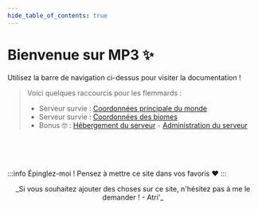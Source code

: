 ```yaml
---
hide_table_of_contents: true
---
```




# Bienvenue sur MP3 ✨

Utilisez la barre de navigation ci-dessus pour visiter la documentation !

> Voici quelques raccourcis pour les flemmards :
> * Serveur survie : <a href="http://mp3.pixelfucker.com/survie/coordonnees/overworld">Coordonnées principale du monde</a>
> * Serveur survie : <a href="http://mp3.pixelfucker.com/survie/coordonnees/overworld_bioms"> Coordonnées des biomes</a>
> * Bonus 🤓 : [Hébergement du serveur](https://github.com/AmberstoneDream/FreeVirtualMachineCloudHosting) - [Administration du serveur](https://github.com/AmberstoneDream/ProxyServerResearch)

<br />

<Index />
<br />
<br />

:::info Épinglez-moi !
Pensez à mettre ce site dans vos favoris ❤️
:::
<br />

<center>
<span style={{
    background: 'linear-gradient(45deg, #ff3ed5 0%, #52dfff 50%, #16ff9e 100%)',
    WebkitBackgroundClip: 'text',
    WebkitTextFillColor: 'transparent',
    fontWeight: 'bold'
    }}>_Si vous souhaitez ajouter des choses sur ce site, n'hésitez pas à me le demander ! - Atri'_</span>
</center>

